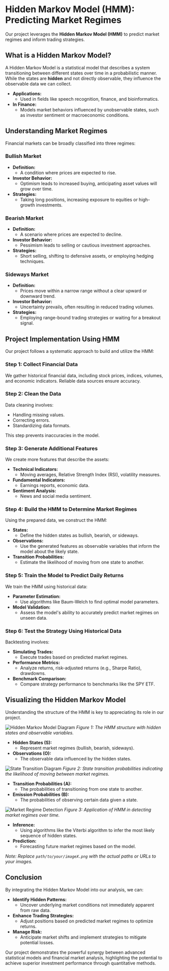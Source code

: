 # Hidden Markov Model (HMM): Predicting Market Regimes

Our project leverages the **Hidden Markov Model (HMM)** to predict market regimes and inform trading strategies.

## What is a Hidden Markov Model?

A Hidden Markov Model is a statistical model that describes a system transitioning between different states over time in a probabilistic manner. While the states are **hidden** and not directly observable, they influence the observable data we can collect.

- **Applications:**
  - Used in fields like speech recognition, finance, and bioinformatics.
- **In Finance:**
  - Models market behaviors influenced by unobservable states, such as investor sentiment or macroeconomic conditions.

## Understanding Market Regimes

Financial markets can be broadly classified into three regimes:

### Bullish Market

- **Definition:**
  - A condition where prices are expected to rise.
- **Investor Behavior:**
  - Optimism leads to increased buying, anticipating asset values will grow over time.
- **Strategies:**
  - Taking long positions, increasing exposure to equities or high-growth investments.

### Bearish Market

- **Definition:**
  - A scenario where prices are expected to decline.
- **Investor Behavior:**
  - Pessimism leads to selling or cautious investment approaches.
- **Strategies:**
  - Short selling, shifting to defensive assets, or employing hedging techniques.

### Sideways Market

- **Definition:**
  - Prices move within a narrow range without a clear upward or downward trend.
- **Investor Behavior:**
  - Uncertainty prevails, often resulting in reduced trading volumes.
- **Strategies:**
  - Employing range-bound trading strategies or waiting for a breakout signal.

## Project Implementation Using HMM

Our project follows a systematic approach to build and utilize the HMM:

### Step 1: Collect Financial Data

We gather historical financial data, including stock prices, indices, volumes, and economic indicators. Reliable data sources ensure accuracy.

### Step 2: Clean the Data

Data cleaning involves:

- Handling missing values.
- Correcting errors.
- Standardizing data formats.

This step prevents inaccuracies in the model.

### Step 3: Generate Additional Features

We create more features that describe the assets:

- **Technical Indicators:**
  - Moving averages, Relative Strength Index (RSI), volatility measures.
- **Fundamental Indicators:**
  - Earnings reports, economic data.
- **Sentiment Analysis:**
  - News and social media sentiment.

### Step 4: Build the HMM to Determine Market Regimes

Using the prepared data, we construct the HMM:

- **States:**
  - Define the hidden states as bullish, bearish, or sideways.
- **Observations:**
  - Use the generated features as observable variables that inform the model about the likely state.
- **Transition Probabilities:**
  - Estimate the likelihood of moving from one state to another.

### Step 5: Train the Model to Predict Daily Returns

We train the HMM using historical data:

- **Parameter Estimation:**
  - Use algorithms like Baum-Welch to find optimal model parameters.
- **Model Validation:**
  - Assess the model's ability to accurately predict market regimes on unseen data.

### Step 6: Test the Strategy Using Historical Data

Backtesting involves:

- **Simulating Trades:**
  - Execute trades based on predicted market regimes.
- **Performance Metrics:**
  - Analyze returns, risk-adjusted returns (e.g., Sharpe Ratio), drawdowns.
- **Benchmark Comparison:**
  - Compare strategy performance to benchmarks like the SPY ETF.

## Visualizing the Hidden Markov Model

Understanding the structure of the HMM is key to appreciating its role in our project.

![Hidden Markov Model Diagram](path/to/your/image1.png)
*Figure 1: The HMM structure with hidden states and observable variables.*

- **Hidden States (S):**
  - Represent market regimes (bullish, bearish, sideways).
- **Observations (O):**
  - The observable data influenced by the hidden states.

![State Transition Diagram](path/to/your/image2.png)
*Figure 2: State transition probabilities indicating the likelihood of moving between market regimes.*

- **Transition Probabilities (A):**
  - The probabilities of transitioning from one state to another.
- **Emission Probabilities (B):**
  - The probabilities of observing certain data given a state.

![Market Regime Detection](path/to/your/image3.png)
*Figure 3: Application of HMM in detecting market regimes over time.*

- **Inference:**
  - Using algorithms like the Viterbi algorithm to infer the most likely sequence of hidden states.
- **Prediction:**
  - Forecasting future market regimes based on the model.

*Note: Replace `path/to/your/imageX.png` with the actual paths or URLs to your images.*

## Conclusion

By integrating the Hidden Markov Model into our analysis, we can:

- **Identify Hidden Patterns:**
  - Uncover underlying market conditions not immediately apparent from raw data.
- **Enhance Trading Strategies:**
  - Adjust positions based on predicted market regimes to optimize returns.
- **Manage Risk:**
  - Anticipate market shifts and implement strategies to mitigate potential losses.

Our project demonstrates the powerful synergy between advanced statistical models and financial market analysis, highlighting the potential to achieve superior investment performance through quantitative methods.
